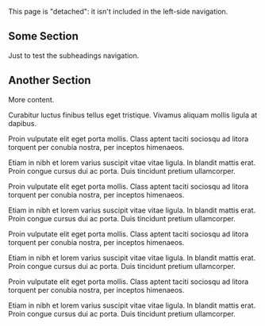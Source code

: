
This page is "detached": it isn't included in the left-side navigation.

## Some Section

Just to test the subheadings navigation.

## Another Section

More content.

Curabitur luctus finibus tellus eget tristique. Vivamus aliquam mollis ligula at dapibus.

Proin vulputate elit eget porta mollis. Class aptent taciti sociosqu ad litora torquent per conubia nostra, per inceptos himenaeos.

Etiam in nibh et lorem varius suscipit vitae vitae ligula. In blandit mattis erat. Proin congue cursus dui ac porta. Duis tincidunt pretium ullamcorper.

Proin vulputate elit eget porta mollis. Class aptent taciti sociosqu ad litora torquent per conubia nostra, per inceptos himenaeos.

Etiam in nibh et lorem varius suscipit vitae vitae ligula. In blandit mattis erat. Proin congue cursus dui ac porta. Duis tincidunt pretium ullamcorper.

Proin vulputate elit eget porta mollis. Class aptent taciti sociosqu ad litora torquent per conubia nostra, per inceptos himenaeos.

Etiam in nibh et lorem varius suscipit vitae vitae ligula. In blandit mattis erat. Proin congue cursus dui ac porta. Duis tincidunt pretium ullamcorper.

Proin vulputate elit eget porta mollis. Class aptent taciti sociosqu ad litora torquent per conubia nostra, per inceptos himenaeos.

Etiam in nibh et lorem varius suscipit vitae vitae ligula. In blandit mattis erat. Proin congue cursus dui ac porta. Duis tincidunt pretium ullamcorper.
